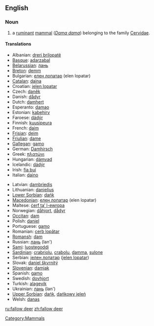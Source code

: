 ==English==

<!--pronunciations should not be given for compounds; this is wrong anyway; does not specify where this is used

===Pronunciation===
* [[w:IPA|IPA]]: /'fɑlɑʊ diɽ/
-->

===Noun===
{{wikipedia}}
{{en-noun|sg=[[fallow]] [[deer]]|pl=fallow deer}}

# a [[ruminant]] [[mammal]] (''[[Dama dama]]'') belonging to the family [[Cervidae]].

====Translations====
{{trans-top|ruminant mammal}}
* Albanian: [[dreri brilopatë]]
* [[Basque]]: [[adarzabal]]
* [[Belarussian]]: [[лань#Belarussian|лань]]
* [[Breton]]: [[demm]]
* Bulgarian: [[елен лопатар]] (elen lopatar)
* [[Catalan]]: [[daina]]
* Croatian: [[jelen lopatar]]
* Czech: [[daněk]]
* Danish: [[dådyr]] {{n}}
* Dutch: [[damhert]] {{n}}
* Esperanto: [[damao]]
* Estonian: [[kabehirv]]
* Faroese: [[dádýr]]
* Finnish: [[kuusipeura]]
* French: [[daim]] {{m}}
* [[Frisian]]: [[deim]]
* [[Friulian]]: [[dame#Friulian|dame]]
* [[Gallegan]]: [[gamo#Gallegan|gamo]]
* German: [[Damhirsch]] {{m}}
* Greek: [[πλατώνι]]
* Hungarian: [[dámvad]]
* Icelandic: [[dádýr]]
* Irish: [[fia buí]]
* Italian: [[daino]] {{m}}
{{trans-mid}}
<!--this is the zoological name, not the Latin name: *Latin: [[Cervus dama]]-->
* Latvian: [[dambriedis]]
* Lithuanian: [[danielius]]
* [[Lower Sorbian]]: [[dańk#Lower Sorbian|dańk]]
* [[Macedonian]]: [[елен лопатар]] (elen lopatar)
* Maltese: [[ċerf ta’ l-ewropa]]
* Norwegian: [[dåhjort]], [[dådyr]]
* [[Occitan]]: [[dam#Occitan|dam]]
* Polish: [[daniel]]
* Portuguese: [[gamo]]
* Romanian: [[cerb lopătar]]
* [[Romansh]]: [[dam#Romansh|dam]]
* Russian: [[лань#Russian|лань]] (lan')
* [[Sami]]: [[luostegoddi]]
* [[Sardinian]]: [[crabriolu]], [[crabolu]], [[damma]], [[sulone]]
* Serbian: [[jелен лопатар]] ([[jelen lopatar]])
* Slovak: [[daniel škvrnitý]]
* [[Slovenian]]: [[damjak]]
* Spanish: [[gamo#Spanish|gamo]] {{m}}
* Swedish: [[dovhjort]]
* Turkish: [[alageyik]]
* Ukrainian: [[лань#Ukrainian|лань]] (lan')
* [[Upper Sorbian]]: [[dańk#Upper Sorbian|dańk]], [[dańkowy jeleń]]
* Welsh: [[danas]]
{{bottom}}

[[Category:Mammals]]

[[ru:fallow deer]]
[[zh:fallow deer]]
